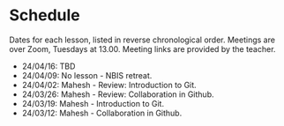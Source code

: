 # Schedule

Dates for each lesson, listed in reverse chronological order.
Meetings are over Zoom, Tuesdays at 13.00. Meeting links are
provided by the teacher.

- 24/04/16: TBD
- 24/04/09: No lesson - NBIS retreat.
- 24/04/02: Mahesh - Review: Introduction to Git.
- 24/03/26: Mahesh - Review: Collaboration in Github.
- 24/03/19: Mahesh - Introduction to Git.
- 24/03/12: Mahesh - Collaboration in Github.